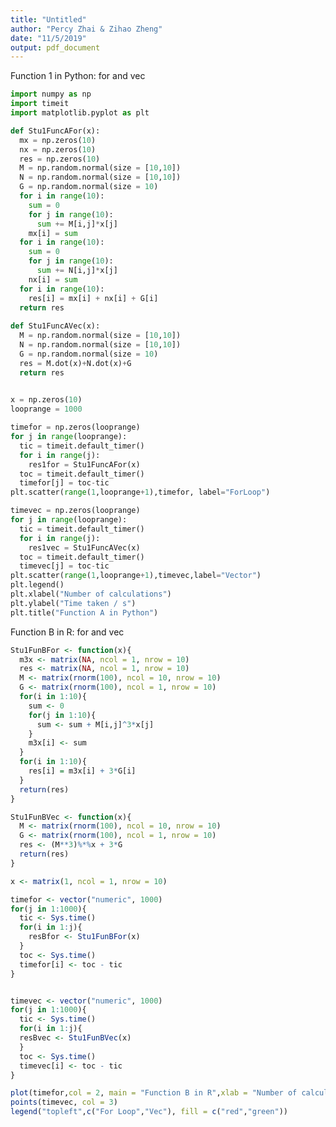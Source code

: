 ```yaml
---
title: "Untitled"
author: "Percy Zhai & Zihao Zheng"
date: "11/5/2019"
output: pdf_document
---
```


Function 1 in Python: for and vec
```python
import numpy as np
import timeit
import matplotlib.pyplot as plt

def Stu1FuncAFor(x):
  mx = np.zeros(10)
  nx = np.zeros(10)
  res = np.zeros(10)
  M = np.random.normal(size = [10,10])
  N = np.random.normal(size = [10,10])
  G = np.random.normal(size = 10)
  for i in range(10):
    sum = 0
    for j in range(10):
      sum += M[i,j]*x[j]
    mx[i] = sum
  for i in range(10):
    sum = 0
    for j in range(10):
      sum += N[i,j]*x[j]
    nx[i] = sum
  for i in range(10):
    res[i] = mx[i] + nx[i] + G[i]
  return res
  
def Stu1FuncAVec(x):
  M = np.random.normal(size = [10,10])
  N = np.random.normal(size = [10,10])
  G = np.random.normal(size = 10)
  res = M.dot(x)+N.dot(x)+G
  return res
  

x = np.zeros(10)
looprange = 1000

timefor = np.zeros(looprange)
for j in range(looprange):
  tic = timeit.default_timer()
  for i in range(j):
    res1for = Stu1FuncAFor(x)
  toc = timeit.default_timer()
  timefor[j] = toc-tic
plt.scatter(range(1,looprange+1),timefor, label="ForLoop")

timevec = np.zeros(looprange)
for j in range(looprange):
  tic = timeit.default_timer()
  for i in range(j):
    res1vec = Stu1FuncAVec(x)
  toc = timeit.default_timer()
  timevec[j] = toc-tic
plt.scatter(range(1,looprange+1),timevec,label="Vector")
plt.legend()
plt.xlabel("Number of calculations")
plt.ylabel("Time taken / s")
plt.title("Function A in Python")
```

Function B in R: for and vec
```r
Stu1FunBFor <- function(x){
  m3x <- matrix(NA, ncol = 1, nrow = 10)
  res <- matrix(NA, ncol = 1, nrow = 10)
  M <- matrix(rnorm(100), ncol = 10, nrow = 10)
  G <- matrix(rnorm(100), ncol = 1, nrow = 10)
  for(i in 1:10){
    sum <- 0
    for(j in 1:10){
      sum <- sum + M[i,j]^3*x[j]
    }
    m3x[i] <- sum
  }
  for(i in 1:10){
    res[i] = m3x[i] + 3*G[i]
  }
  return(res)
}

Stu1FunBVec <- function(x){
  M <- matrix(rnorm(100), ncol = 10, nrow = 10)
  G <- matrix(rnorm(100), ncol = 1, nrow = 10)
  res <- (M**3)%*%x + 3*G
  return(res)
}

x <- matrix(1, ncol = 1, nrow = 10)

timefor <- vector("numeric", 1000)
for(j in 1:1000){
  tic <- Sys.time()
  for(i in 1:j){
    resBfor <- Stu1FunBFor(x)
  }
  toc <- Sys.time()
  timefor[i] <- toc - tic
}


timevec <- vector("numeric", 1000)
for(j in 1:1000){
  tic <- Sys.time()
  for(i in 1:j){
  resBvec <- Stu1FunBVec(x)
  }
  toc <- Sys.time()
  timevec[i] <- toc - tic
}

plot(timefor,col = 2, main = "Function B in R",xlab = "Number of calculations",ylab = "Time taken / s")
points(timevec, col = 3)
legend("topleft",c("For Loop","Vec"), fill = c("red","green"))
```


